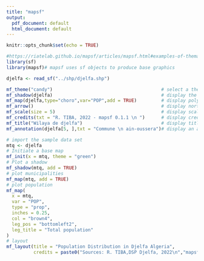 ```yaml
---
title: "mapsf"
output:
  pdf_document: default
  html_document: default
---
```


```r
knitr::opts_chunk$set(echo = TRUE)
```

```r
#https://riatelab.github.io/mapsf/articles/mapsf.html#examples-of-thematic-maps
library(sf)
library(mapsf)# mapsf uses sf objects to produce base graphics
```

```r
djelfa <- read_sf("../shp/djelfa.shp")
```


```r
mf_theme("candy")                                        # select a theme                                  
mf_shadow(djelfa)                                        # display the shadow of a polygon layer
mf_map(djelfa,type="choro",var="POP",add = TRUE)         # display polygons
mf_arrow()                                               # display north arrow
mf_scale(size = 5)                                       # display scale bar
mf_credits(txt = "R. TIBA, 2022 - mapsf 0.1.1 \n ")      # display credits
mf_title("Wilaya de djelfa")                             # display title
mf_annotation(djelfa[5, ],txt = "Commune \n ain-oussera")# display an annotation
```


```r
# import the sample data set
mtq <- djelfa
# Initiate a base map
mf_init(x = mtq, theme = "green")
# Plot a shadow
mf_shadow(mtq, add = TRUE)
# plot municipalities 
mf_map(mtq, add = TRUE)
# plot population
mf_map(
  x = mtq, 
  var = "POP",
  type = "prop",
  inches = 0.25, 
  col = "brown4",
  leg_pos = "bottomleft2",  
  leg_title = "Total population"
)
# layout
mf_layout(title = "Population Distribution in Djelfa Algeria", 
          credits = paste0("Sources: R. TIBA,DSP Djelfa, 2022\n","mapsf ", packageVersion("mapsf")))
```


























